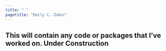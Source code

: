 ```yaml
---
title: " "
pagetitle: "Emily C. Zabor"
---
```


<link rel="stylesheet" href="styles.css" type="text/css">
<link rel="stylesheet" href="academicicons/css/academicons.min.css"/>


## This will contain any code or packages that I've worked on. Under Construction 
